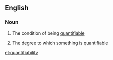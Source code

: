 ==English==

===Noun===
{{wikipedia}}
{{en-noun|~|quantifiabilities}}

# {{lb|en|uncountable}} The condition of being [[quantifiable]]
# {{lb|en|countable}} The degree to which something is quantifiable

[[et:quantifiability]]